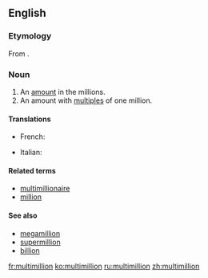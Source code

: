 ==English==

===Etymology===
From {{prefix|multi|million}}.

===Noun===
{{en-noun}}

# An [[amount]] in the millions.
# An amount with [[multiple]]s of one million.

====Translations====
{{trans-top}}
* French: {{t+|fr|multimillion}}
{{trans-mid}}
* Italian: {{t|it|multimillione}}
{{trans-bottom}}

====Related terms====
* [[multimillionaire]]
* [[million]]

====See also====
* [[megamillion]]
* [[supermillion]]
* [[billion]]

[[fr:multimillion]]
[[ko:multimillion]]
[[ru:multimillion]]
[[zh:multimillion]]